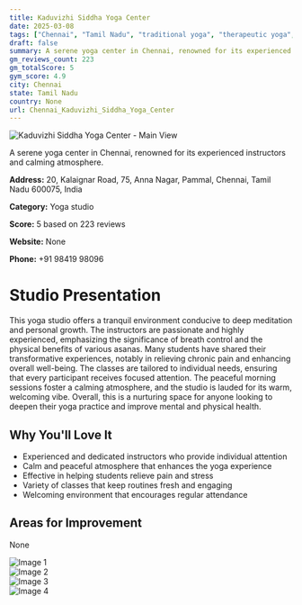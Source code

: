 ```yaml
---
title: Kaduvizhi Siddha Yoga Center
date: 2025-03-08
tags: ["Chennai", "Tamil Nadu", "traditional yoga", "therapeutic yoga", "peaceful atmosphere", "individual attention", "Chennai"]  
draft: false
summary: A serene yoga center in Chennai, renowned for its experienced instructors and calming atmosphere.
gm_reviews_count: 223
gm_totalScore: 5
gym_score: 4.9
city: Chennai
state: Tamil Nadu
country: None
url: Chennai_Kaduvizhi_Siddha_Yoga_Center
---
```


<div className="aspect-[16/9] relative my-8">
  <img 
    src="https://lh5.googleusercontent.com/p/AF1QipPMjqLSuSYz_Ajl8G4sf1xmmYh6z5CKfsqA-3j6=w1920-h1080-k-no"
    alt="Kaduvizhi Siddha Yoga Center - Main View"
    className="object-cover absolute inset-0 w-full h-full rounded-lg"
  />
</div>

A serene yoga center in Chennai, renowned for its experienced instructors and calming atmosphere.

**Address:** 20, Kalaignar Road, 75, Anna Nagar, Pammal, Chennai, Tamil Nadu 600075, India

**Category:** Yoga studio

**Score:** 5 based on 223 reviews

**Website:** None

**Phone:** +91 98419 98096

# Studio Presentation

This yoga studio offers a tranquil environment conducive to deep meditation and personal growth. The instructors are passionate and highly experienced, emphasizing the significance of breath control and the physical benefits of various asanas. Many students have shared their transformative experiences, notably in relieving chronic pain and enhancing overall well-being. The classes are tailored to individual needs, ensuring that every participant receives focused attention. The peaceful morning sessions foster a calming atmosphere, and the studio is lauded for its warm, welcoming vibe. Overall, this is a nurturing space for anyone looking to deepen their yoga practice and improve mental and physical health.



## Why You'll Love It

- Experienced and dedicated instructors who provide individual attention
- Calm and peaceful atmosphere that enhances the yoga experience
- Effective in helping students relieve pain and stress
- Variety of classes that keep routines fresh and engaging
- Welcoming environment that encourages regular attendance

## Areas for Improvement

None

<div className="grid grid-cols-1 xl:grid-cols-2 gap-4 my-8">
<div className="aspect-[4/3] relative"><img src="https://lh5.googleusercontent.com/p/AF1QipMh7Y8DP4Ye9qXf1sW_mmJ94nyMrQejTeIjGPAI=w1920-h1080-k-no" alt="Image 1" className="object-cover absolute inset-0 w-full h-full rounded-lg" /></div>
<div className="aspect-[4/3] relative"><img src="https://lh5.googleusercontent.com/p/AF1QipOtYd84hxU2_WEG7Pe6ViArY8QIAxjkaLol0Mv5=w1920-h1080-k-no" alt="Image 2" className="object-cover absolute inset-0 w-full h-full rounded-lg" /></div>
<div className="aspect-[4/3] relative"><img src="https://lh5.googleusercontent.com/p/AF1QipMNwaRDlY3amcoR7dMSPtD659lSKtNjJkjC37tn=w1920-h1080-k-no" alt="Image 3" className="object-cover absolute inset-0 w-full h-full rounded-lg" /></div>
<div className="aspect-[4/3] relative"><img src="https://lh5.googleusercontent.com/p/AF1QipMRfIFCKkwEq6uU-zMJq_Ij_Fihh1kF2UTH3Xk1=w1920-h1080-k-no" alt="Image 4" className="object-cover absolute inset-0 w-full h-full rounded-lg" /></div>
</div>